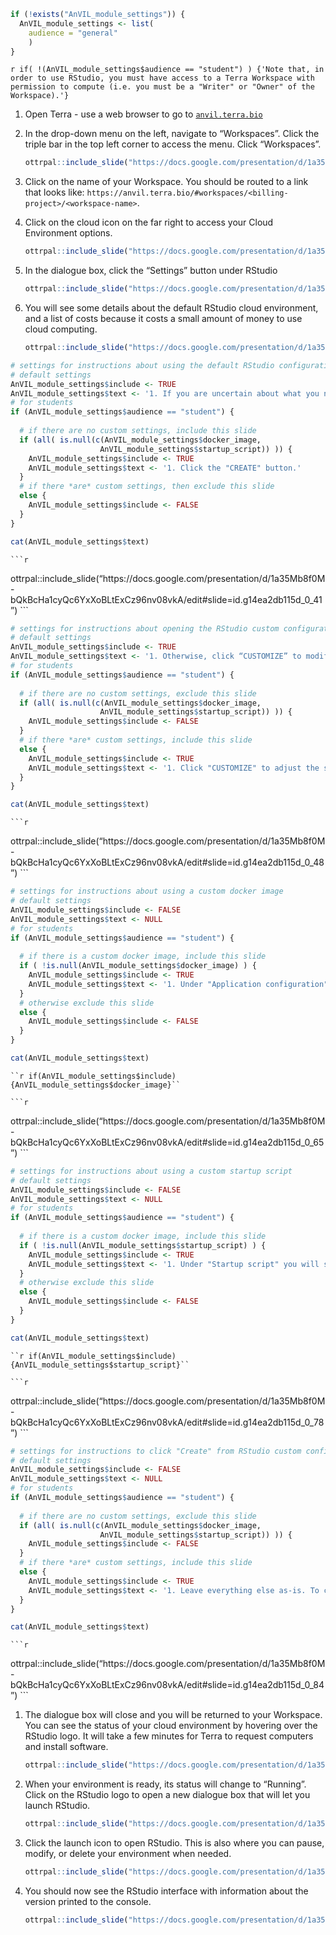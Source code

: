 ```r
if (!exists("AnVIL_module_settings")) {
  AnVIL_module_settings <- list(
    audience = "general"
    )
}
```

`r if( !(AnVIL_module_settings$audience == "student") ) {'Note that, in order to use RStudio, you must have access to a Terra Workspace with permission to compute (i.e. you must be a "Writer" or "Owner" of the Workspace).'}`

1. Open Terra - use a web browser to go to [`anvil.terra.bio`](https://anvil.terra.bio/)

1. In the drop-down menu on the left, navigate to "Workspaces". Click the triple bar in the top left corner to access the menu. Click "Workspaces".

    ```r
ottrpal::include_slide("https://docs.google.com/presentation/d/1a35Mb8f0M-bQkBcHa1cyQc6YxXoBLtExCz96nv08vkA/edit#slide=id.g117989bd49c_0_150")
    ```

1. Click on the name of your Workspace. You should be routed to a link that looks like: `https://anvil.terra.bio/#workspaces/<billing-project>/<workspace-name>`.

1. Click on the cloud icon on the far right to access your Cloud Environment options.

    ```r
ottrpal::include_slide("https://docs.google.com/presentation/d/1a35Mb8f0M-bQkBcHa1cyQc6YxXoBLtExCz96nv08vkA/edit#slide=id.g14ea2db115d_0_22")
    ```

1. In the dialogue box, click the "Settings" button under RStudio

    ```r
ottrpal::include_slide("https://docs.google.com/presentation/d/1a35Mb8f0M-bQkBcHa1cyQc6YxXoBLtExCz96nv08vkA/edit#slide=id.g14ea2db115d_0_18")
    ```

1. You will see some details about the default RStudio cloud environment, and a list of costs because it costs a small amount of money to use cloud computing.

    ```r
ottrpal::include_slide("https://docs.google.com/presentation/d/1a35Mb8f0M-bQkBcHa1cyQc6YxXoBLtExCz96nv08vkA/edit#slide=id.g14ea2db115d_0_35")
    ```

```r
# settings for instructions about using the default RStudio configuration
# default settings
AnVIL_module_settings$include <- TRUE
AnVIL_module_settings$text <- '1. If you are uncertain about what you need, the default configuration is a reasonable, cost-conservative choice.  It is fairly easy to increase your compute resources later, if needed, but harder to scale down. Click the “Create” button.'
# for students
if (AnVIL_module_settings$audience == "student") {
  
  # if there are no custom settings, include this slide
  if (all( is.null(c(AnVIL_module_settings$docker_image,
                    AnVIL_module_settings$startup_script)) )) {
    AnVIL_module_settings$include <- TRUE
    AnVIL_module_settings$text <- '1. Click the "CREATE" button.'
  }
  # if there *are* custom settings, then exclude this slide
  else {
    AnVIL_module_settings$include <- FALSE
  }
}
```

```r
cat(AnVIL_module_settings$text)
```

    ```r
ottrpal::include_slide("https://docs.google.com/presentation/d/1a35Mb8f0M-bQkBcHa1cyQc6YxXoBLtExCz96nv08vkA/edit#slide=id.g14ea2db115d_0_41")
    ```

```r
# settings for instructions about opening the RStudio custom configuration menu
# default settings
AnVIL_module_settings$include <- TRUE
AnVIL_module_settings$text <- '1. Otherwise, click “CUSTOMIZE” to modify the environment for your needs.'
# for students
if (AnVIL_module_settings$audience == "student") {
  
  # if there are no custom settings, exclude this slide
  if (all( is.null(c(AnVIL_module_settings$docker_image,
                    AnVIL_module_settings$startup_script)) )) {
    AnVIL_module_settings$include <- FALSE
  }
  # if there *are* custom settings, include this slide
  else {
    AnVIL_module_settings$include <- TRUE
    AnVIL_module_settings$text <- '1. Click "CUSTOMIZE" to adjust the settings for your environment.'
  }
}
```

```r
cat(AnVIL_module_settings$text)
```

    ```r
ottrpal::include_slide("https://docs.google.com/presentation/d/1a35Mb8f0M-bQkBcHa1cyQc6YxXoBLtExCz96nv08vkA/edit#slide=id.g14ea2db115d_0_48")
    ```

```r
# settings for instructions about using a custom docker image
# default settings
AnVIL_module_settings$include <- FALSE
AnVIL_module_settings$text <- NULL
# for students
if (AnVIL_module_settings$audience == "student") {
  
  # if there is a custom docker image, include this slide
  if ( !is.null(AnVIL_module_settings$docker_image) ) {
    AnVIL_module_settings$include <- TRUE
    AnVIL_module_settings$text <- '1. Under "Application configuration" you will see a dropdown menu.  You can also enter text here.  Copy the following link into the box:'
  }
  # otherwise exclude this slide
  else {
    AnVIL_module_settings$include <- FALSE
  }
}
```

```r
cat(AnVIL_module_settings$text)
```

    ``r if(AnVIL_module_settings$include){AnVIL_module_settings$docker_image}``

    ```r
ottrpal::include_slide("https://docs.google.com/presentation/d/1a35Mb8f0M-bQkBcHa1cyQc6YxXoBLtExCz96nv08vkA/edit#slide=id.g14ea2db115d_0_65")
    ```

```r
# settings for instructions about using a custom startup script
# default settings
AnVIL_module_settings$include <- FALSE
AnVIL_module_settings$text <- NULL
# for students
if (AnVIL_module_settings$audience == "student") {
  
  # if there is a custom docker image, include this slide
  if ( !is.null(AnVIL_module_settings$startup_script) ) {
    AnVIL_module_settings$include <- TRUE
    AnVIL_module_settings$text <- '1. Under "Startup script" you will see textbox.  Copy the following link into the box:'
  }
  # otherwise exclude this slide
  else {
    AnVIL_module_settings$include <- FALSE
  }
}
```

```r
cat(AnVIL_module_settings$text)
```

    ``r if(AnVIL_module_settings$include){AnVIL_module_settings$startup_script}``

    ```r
ottrpal::include_slide("https://docs.google.com/presentation/d/1a35Mb8f0M-bQkBcHa1cyQc6YxXoBLtExCz96nv08vkA/edit#slide=id.g14ea2db115d_0_78")
    ```

```r
# settings for instructions to click "Create" from RStudio custom configuration
# default settings
AnVIL_module_settings$include <- FALSE
AnVIL_module_settings$text <- NULL
# for students
if (AnVIL_module_settings$audience == "student") {
  
  # if there are no custom settings, exclude this slide
  if (all( is.null(c(AnVIL_module_settings$docker_image,
                    AnVIL_module_settings$startup_script)) )) {
    AnVIL_module_settings$include <- FALSE
  }
  # if there *are* custom settings, include this slide
  else {
    AnVIL_module_settings$include <- TRUE
    AnVIL_module_settings$text <- '1. Leave everything else as-is. To create your RStudio Cloud Environment, click on the “CREATE” button.'
  }
}
```

```r
cat(AnVIL_module_settings$text)
```

    ```r
ottrpal::include_slide("https://docs.google.com/presentation/d/1a35Mb8f0M-bQkBcHa1cyQc6YxXoBLtExCz96nv08vkA/edit#slide=id.g14ea2db115d_0_84")
    ```

1. The dialogue box will close and you will be returned to your Workspace.  You can see the status of your cloud environment by hovering over the RStudio logo.  It will take a few minutes for Terra to request computers and install software.

    ```r
ottrpal::include_slide("https://docs.google.com/presentation/d/1a35Mb8f0M-bQkBcHa1cyQc6YxXoBLtExCz96nv08vkA/edit#slide=id.g14ea2db115d_0_91")
    ```

1. When your environment is ready, its status will change to “Running”.  Click on the RStudio logo to open a new dialogue box that will let you launch RStudio.

    ```r
ottrpal::include_slide("https://docs.google.com/presentation/d/1a35Mb8f0M-bQkBcHa1cyQc6YxXoBLtExCz96nv08vkA/edit#slide=id.g14ea2db115d_0_95")
    ```
    
1. Click the launch icon to open RStudio.  This is also where you can pause, modify, or delete your environment when needed.

    ```r
ottrpal::include_slide("https://docs.google.com/presentation/d/1a35Mb8f0M-bQkBcHa1cyQc6YxXoBLtExCz96nv08vkA/edit#slide=id.g14ea2db115d_0_99")
    ```

1. You should now see the RStudio interface with information about the version printed to the console.

    ```r
ottrpal::include_slide("https://docs.google.com/presentation/d/1a35Mb8f0M-bQkBcHa1cyQc6YxXoBLtExCz96nv08vkA/edit#slide=id.g14ea2db115d_0_103")
    ```
